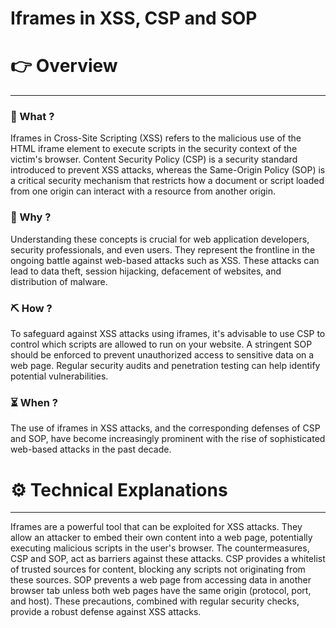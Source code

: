 # Iframes in XSS, CSP and SOP


# 👉 Overview

---

### 👀 What ?

Iframes in Cross-Site Scripting (XSS) refers to the malicious use of the HTML iframe element to execute scripts in the security context of the victim's browser. Content Security Policy (CSP) is a security standard introduced to prevent XSS attacks, whereas the Same-Origin Policy (SOP) is a critical security mechanism that restricts how a document or script loaded from one origin can interact with a resource from another origin.


### 🧐 Why ?

Understanding these concepts is crucial for web application developers, security professionals, and even users. They represent the frontline in the ongoing battle against web-based attacks such as XSS. These attacks can lead to data theft, session hijacking, defacement of websites, and distribution of malware.


### ⛏️ How ?

To safeguard against XSS attacks using iframes, it's advisable to use CSP to control which scripts are allowed to run on your website. A stringent SOP should be enforced to prevent unauthorized access to sensitive data on a web page. Regular security audits and penetration testing can help identify potential vulnerabilities.


### ⏳ When ?

The use of iframes in XSS attacks, and the corresponding defenses of CSP and SOP, have become increasingly prominent with the rise of sophisticated web-based attacks in the past decade.


# ⚙️ Technical Explanations

---

Iframes are a powerful tool that can be exploited for XSS attacks. They allow an attacker to embed their own content into a web page, potentially executing malicious scripts in the user's browser. The countermeasures, CSP and SOP, act as barriers against these attacks. CSP provides a whitelist of trusted sources for content, blocking any scripts not originating from these sources. SOP prevents a web page from accessing data in another browser tab unless both web pages have the same origin (protocol, port, and host). These precautions, combined with regular security checks, provide a robust defense against XSS attacks.
